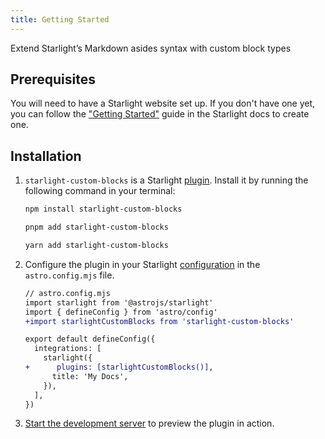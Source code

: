 ```yaml
---
title: Getting Started
---
```


Extend Starlight’s Markdown asides syntax with custom block types

## Prerequisites

You will need to have a Starlight website set up.
If you don't have one yet, you can follow the ["Getting Started"](https://starlight.astro.build/getting-started) guide in the Starlight docs to create one.

## Installation


<Steps>

1. `starlight-custom-blocks` is a Starlight [plugin](https://starlight.astro.build/reference/plugins/). Install it by running the following command in your terminal:

   <Tabs syncKey="pkg">

   <TabItem label="npm">

   ```sh
   npm install starlight-custom-blocks
   ```

   </TabItem>

   <TabItem label="pnpm">

   ```sh
   pnpm add starlight-custom-blocks
   ```

   </TabItem>

   <TabItem label="Yarn">

   ```sh
   yarn add starlight-custom-blocks
   ```

   </TabItem>

   </Tabs>

2. Configure the plugin in your Starlight [configuration](https://starlight.astro.build/reference/configuration/#plugins) in the `astro.config.mjs` file.

   ```diff lang="js"
   // astro.config.mjs
   import starlight from '@astrojs/starlight'
   import { defineConfig } from 'astro/config'
   +import starlightCustomBlocks from 'starlight-custom-blocks'

   export default defineConfig({
     integrations: [
       starlight({
   +      plugins: [starlightCustomBlocks()],
         title: 'My Docs',
       }),
     ],
   })
   ```

3. [Start the development server](https://starlight.astro.build/getting-started/#start-the-development-server) to preview the plugin in action.

</Steps>
